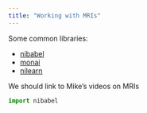 ```yaml
---
title: "Working with MRIs"
---
```


Some common libraries:

- [nibabel](https://nipy.org/nibabel/)
- [monai](https://monai.io/index.html)
- [nilearn](https://nilearn.github.io/dev/index.html)

We should link to Mike's videos on MRIs

```python
import nibabel
```

